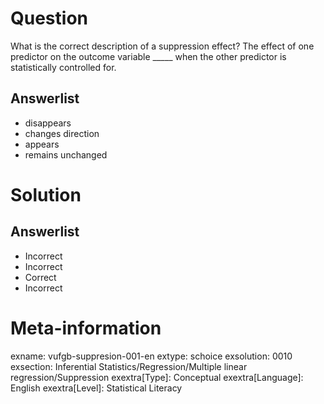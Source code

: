 Question
========
  
What is the correct description of a suppression effect? The effect of one predictor on the outcome variable _____ when the other predictor is statistically controlled for.

  
Answerlist
----------
* disappears
* changes direction
* appears
* remains unchanged

Solution
========

Answerlist
----------
* Incorrect
* Incorrect
* Correct
* Incorrect

Meta-information
================
exname: vufgb-suppresion-001-en
extype: schoice
exsolution: 0010
exsection: Inferential Statistics/Regression/Multiple linear regression/Suppression
exextra[Type]: Conceptual
exextra[Language]: English
exextra[Level]: Statistical Literacy